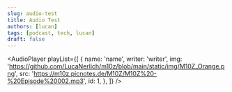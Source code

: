 ```yaml
---
slug: audio-test
title: Audio Test
authors: [lucan]
tags: [podcast, tech, lucan]
draft: false
---
```



<AudioPlayer playList={[
    {
        name: 'name',
        writer: 'writer',
        img: 'https://github.com/LucaNerlich/m10z/blob/main/static/img/M10Z_Orange.png',
        src: 'https://m10z.picnotes.de/M10Z/M10Z%20-%20Episode%20002.mp3',
        id: 1,
    },
]} />
